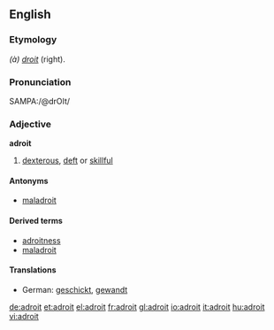 ==English==

===Etymology===
{{F.}} ''(à) [[droit]]'' (right).

===Pronunciation===
{{US}} SAMPA:/@drOIt/

===Adjective===
'''adroit'''
#[[dexterous]], [[deft]] or [[skillful]]

====Antonyms====
*[[maladroit]]

====Derived terms====
*[[adroitness]]
*[[maladroit]]

====Translations====
*German: [[geschickt]], [[gewandt]]

[[de:adroit]]
[[et:adroit]]
[[el:adroit]]
[[fr:adroit]]
[[gl:adroit]]
[[io:adroit]]
[[it:adroit]]
[[hu:adroit]]
[[vi:adroit]]